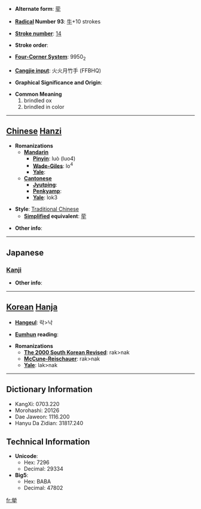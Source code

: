 * '''Alternate form''': [[荦]]

* '''[[Wiktionary:Chinese radical index| Radical]] Number 93''': [[Wiktionary:Chinese radical index 牛|牛]]+10 strokes

* '''[[Wiktionary:Chinese total strokes index|Stroke number]]''': [[Wiktionary:Chinese total strokes index 14|14]]

* '''Stroke order''': 

* '''[[Wiktionary:Chinese four corner index|Four-Corner System]]''': 9950<sub>2</sub>

* '''[[Wiktionary:Chinese Cangjie index|Cangjie input]]''': 火火月竹手 (FFBHQ)

* '''Graphical Significance and Origin''': 

* '''Common Meaning'''
*#brindled ox
*# brindled in color


----

== [[Chinese]] [[Hanzi]] ==

* '''Romanizations'''
** '''[[Mandarin]]'''
*** '''[[Pinyin]]''': luò (luo4)
*** '''[[Wade-Giles]]''': lo<sup>4</sup>
*** '''[[Yale]]''': 
** '''[[Cantonese]]'''
*** '''[[Jyutping]]''':
*** '''[[Penkyamp]]''': 
*** '''[[Yale]]''': lok3

* '''Style''': [[Traditional Chinese]] 
** '''[[Simplified Chinese|Simplified]] equivalent''': [[荦]]

* '''Other info''': 

----

==Japanese==
===[[Kanji]]===
{{kanji|on readings=[[らく]] (raku)
|kun readings=[[まだらうし]] (madaraushi)
}}

* '''Other info''':  

----

== [[Korean]] [[Hanja]] ==

* '''[[Hangeul]]''': 락>낙

* '''[[Eumhun]] reading''': 

* '''Romanizations'''
** '''[[The 2000 South Korean Revised Romanization|The 2000 South Korean Revised]]''': rak>nak
** '''[[McCune-Reischauer]]''': rak>nak
** '''[[Yale]]''': lak>nak

----

== Dictionary Information ==

* KangXi: 0703.220
* Morohashi: 20126
* Dae Jaweon: 1116.200
* Hanyu Da Zidian: 31817.240

== Technical Information ==

* '''Unicode''':
** Hex: 7296
** Decimal: 29334
* '''Big5''':
** Hex: BABA
** Decimal: 47802

[[fr:犖]]